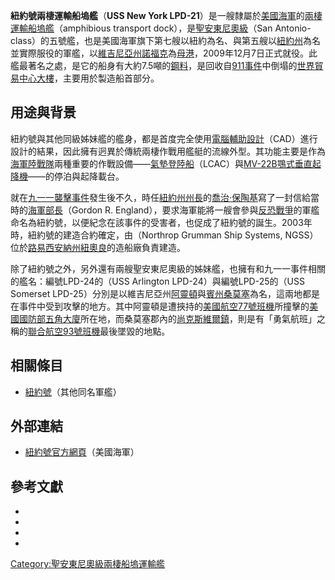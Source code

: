 {{Multiple image
|align=right
|direction = vertical
|width = 250
|image1 = USS New York in the Hudson River 200911.jpg
|caption1 =停泊在[[哈德遜河|哈德遜河]]上的紐約號
|image2 = US Navy 090720-N-7090S-021 Steel recovered from the World Trade Center is displayed aboard the amphibious transport dock ship Pre-Commissioning Unit (PCU) New York (LPD 21).jpg
|caption2 = 一塊取自[[紐約世貿中心|紐約世貿中心]]倒塌現場的鋼塊，裝在一個玻璃盒中於紐約號上展示。玻璃表面上繪有[[911事件|911事件]]發生前的紐約天際線。
|image3=USS New York arrives for Sept. 11 commemoration, sails past Ground Zero - Flickr id 6143976870.jpg
|caption3=紐約號駛過紐約世貿中心遺址旁的[[哈德遜河|哈德遜河]]（2011年9月7日）
}}
'''紐約號兩棲運輸船塢艦'''（'''USS New York LPD-21'''）是一艘隸屬於[[美國海軍|美國海軍]]的[[兩棲運輸船塢艦|兩棲運輸船塢艦]]（amphibious transport dock），是[[聖安東尼奧級兩棲運輸船塢艦|聖安東尼奧級]]（San Antonio-class）的五號艦，也是美國海軍旗下第七艘以紐約為名、與第五艘以[[紐約州|紐約州]]為名並實際服役的軍艦，以[[維吉尼亞州|維吉尼亞州]][[諾福克_(維吉尼亞州)|諾福克]]為[[母港|母港]]，2009年12月7日正式就役。此艦最著名之處，是它的船身有大約7.5噸的[[鋼|鋼料]]，是回收自[[911事件|911事件]]中倒塌的[[世界貿易中心大樓|世界貿易中心大樓]]，主要用於製造船首部分。

==用途與背景==

紐約號與其他同級姊妹艦的艦身，都是首度完全使用[[電腦輔助設計|電腦輔助設計]]（CAD）進行設計的結果，因此擁有迥異於傳統兩棲作戰用艦艇的流線外型。其功能主要是作為[[美國海軍陸戰隊|海軍陸戰隊]]兩種重要的作戰設備——[[氣墊登陸船|氣墊登陸船]]（LCAC）與[[V-22|MV-22B鶚式垂直起降機]]——的停泊與起降載台。

就在[[九一一襲擊事件|九一一襲擊事件]]發生後不久，時任[[紐約州州長|紐約州州長]]的[[喬治·保陶基|喬治·保陶基]]寫了一封信給當時的[[美國海軍部長|海軍部長]]{{link-en|戈登·英格蘭|Gordon R. England}}（Gordon R. England），要求海軍能將一艘會參與[[反恐戰爭|反恐戰爭]]的軍艦命名為紐約號，以便紀念在該事件的受害者，也促成了紐約號的誕生。2003年時，紐約號的建造合約確定，由{{link-en|諾斯洛普格魯曼造船系統|Northrop Grumman Ship Systems}}（Northrop Grumman Ship Systems, NGSS）位於[[路易西安納州|路易西安納州]][[紐奧良|紐奧良]]的造船廠負責建造。

除了紐約號之外，另外還有兩艘聖安東尼奧級的姊妹艦，也擁有和九一一事件相關的艦名：編號LPD-24的{{link-en|阿靈頓號兩棲運輸船塢艦|USS Arlington (LPD-24)|阿靈頓號}}（USS Arlington LPD-24）與編號LPD-25的{{link-en|薩默塞特號兩棲運輸船塢艦|USS Somerset (LPD-25)|薩默塞特號}}（USS Somerset LPD-25）分別是以維吉尼亞州[[阿靈頓縣_(維吉尼亞州)|阿靈頓]]與[[宾夕法尼亚州|賓州]][[桑莫塞郡_(賓夕法尼亞州)|桑莫塞]]為名，這兩地都是在事件中受到攻擊的地方。其中阿靈頓是遭挾持的[[美國航空77號班機|美國航空77號班機]]所撞擊的[[美國國防部|美國國防部]][[五角大廈|五角大廈]]所在地，而桑莫塞郡內的[[尚克斯維爾鎮|尚克斯維爾鎮]]，則是有「勇氣航班」之稱的[[聯合航空93號班機恐怖襲擊|聯合航空93號班機]]最後墜毀的地點。

==相關條目==
* [[紐約號|紐約號]]（其他同名軍艦）

==外部連結==
* [http://www.navy.mil/ussny/index.htm 紐約號官方網頁]（美國海軍）{{en}}

==參考文獻==
*{{cite web | url=http://www.navy.mil/ussny/ny_history.asp | language=en | title=USS New York (LPD 21) - A Brief History | publisher=美國海軍 | accessdate=2011年9月18日 | archive-date=2011年6月29日 | archive-url=https://web.archive.org/web/20110629185945/http://www.navy.mil/ussny/ny_history.asp | dead-url=no }}
*{{cite web | url=http://www.nvr.navy.mil/nvrships/details/LPD21.htm | language=en | title=USS New York (LPD 21) | publisher={{link-en|美國海軍船藉|Naval Vessel Register}}（Naval Vessel Register） | accessdate=2011年9月18日 | deadurl=yes | archiveurl=https://web.archive.org/web/20111012084420/http://www.nvr.navy.mil/nvrships/details/LPD21.htm | archivedate=2011年10月12日 }}
*{{cite web|url=http://defensetech.org/2008/03/01/uss-new-york-christened/#axzz0kGOIo7np | language=en | title=USS New York Christened |publisher=Defense Tech |date=2008年3月1日| accessdate=2011年9月18日 }}
*{{cite web|url=http://www.sptimes.com/2006/04/04/Worldandnation/Navy_ship_with_WTC_st.shtml | language=en | title=Navy ship with WTC steel survived Katrina's assault |publisher=聖彼得堡日報（佛羅里達州） |date=2006年4月4日| accessdate=2011年9月18日 }}

{{reflist}}
{{commonscat|USS New York (LPD-21)}}
{{San Antonio class amphibious transport dock}}
{{DEFAULTSORT:New York}}
[[Category:聖安東尼奧級兩棲船塢運輸艦|Category:聖安東尼奧級兩棲船塢運輸艦]]